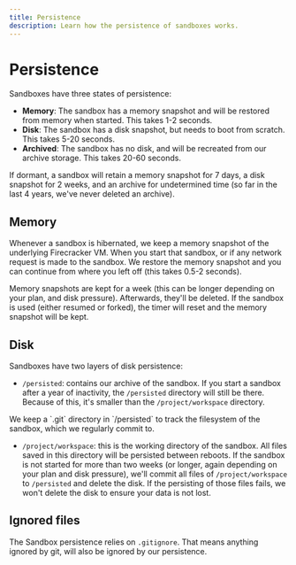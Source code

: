 ```yaml
---
title: Persistence
description: Learn how the persistence of sandboxes works.
---
```



# Persistence

Sandboxes have three states of persistence:

- **Memory**: The sandbox has a memory snapshot and will be restored from memory when started. This takes 1-2 seconds.
- **Disk**: The sandbox has a disk snapshot, but needs to boot from scratch. This takes 5-20 seconds.
- **Archived**: The sandbox has no disk, and will be recreated from our archive storage. This takes 20-60 seconds.

If dormant, a sandbox will retain a memory snapshot for 7 days, a disk snapshot for 2 weeks, and an archive for undetermined time (so far in the last 4 years, we've never deleted an archive).

## Memory

Whenever a sandbox is hibernated, we keep a memory snapshot of the underlying Firecracker VM. When you start that sandbox, or if any network request is made to the sandbox. We restore the memory snapshot and you can continue from where you left off (this takes 0.5-2 seconds).

Memory snapshots are kept for a week (this can be longer depending on your plan, and disk pressure). Afterwards, they'll be deleted. If the sandbox is used (either resumed or forked), the timer will reset and the memory snapshot will be kept.

## Disk

Sandboxes have two layers of disk persistence:

- `/persisted`: contains our archive of the sandbox. If you start a sandbox after a year of inactivity, the `/persisted` directory will still be there. Because of this, it's smaller than the `/project/workspace` directory.

<Callout>
We keep a `.git` directory in `/persisted` to track the filesystem of the sandbox, which we regularly commit to.
</Callout>

- `/project/workspace`: this is the working directory of the sandbox. All files saved in this directory will be persisted between reboots. If the sandbox is not started for more than two weeks (or longer, again depending on your plan and disk pressure), we'll commit all files of `/project/workspace` to `/persisted` and delete the disk. If the persisting of those files fails, we won't delete the disk to ensure your data is not lost.

## Ignored files

The Sandbox persistence relies on `.gitignore`. That means anything ignored by git, will also be ignored by our persistence.

